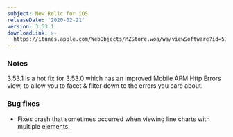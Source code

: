 ```yaml
---
subject: New Relic for iOS
releaseDate: '2020-02-21'
version: 3.53.1
downloadLink: >-
  https://itunes.apple.com/WebObjects/MZStore.woa/wa/viewSoftware?id=594038638&mt=8
---
```


### Notes

3.53.1 is a hot fix for 3.53.0 which has an improved Mobile APM Http Errors view, to allow you to facet & filter down to the errors you care about.

### Bug fixes

* Fixes crash that sometimes occurred when viewing line charts with multiple elements.

